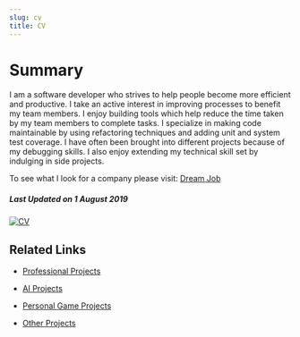 ```yaml
---
slug: cv
title: CV
---
```


# Summary

I am a software developer who strives to help people become more efficient and productive. I take an active interest in improving processes to benefit my team members. I enjoy building tools which help reduce the time taken by my team members to complete tasks. I specialize in making code maintainable by using refactoring techniques and adding unit and system test coverage. I have often been brought into different projects because of my debugging skills. I also enjoy extending my technical skill set by indulging in side projects.

To see what I look for a company please visit: [Dream Job](/blog/dream-job/)

##### Last Updated on 1 August 2019

[![CV](./files/pdficon_large.png)](./files/CV_Ankur_Sheel.pdf)

## Related Links

<!-- -   [Education](http://ankursheel.com/cv/education) -->

<!-- -   [Professional Experience](http://ankursheel.com/cv/professional-experience) -->

-   [Professional Projects](./cv/professional-projects)

-   [AI Projects](./cv/ai-projects)

-   [Personal Game Projects](./cv/personal-game-projects)

-   [Other Projects](./cv/other-projects)

<!-- -   [Research](http://ankursheel.com/cv/research) -->
